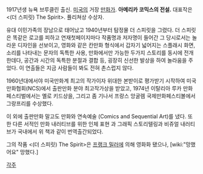 1917년생 뉴욕 브루클린 출신. [[미국]]의 거장 [[만화가]]. '''아메리카 코믹스의 전설.''' 대표작은 <(더 스피릿) The Spirit>. 퓰리쳐상 수상자.

유대 이민가족의 장남으로 태어났고 1940년부터 탐정물 더 스피릿을 그렸다. 더 스피릿은 똑같은 로고를 피하고 연재첫페이지마다 작품명과 저자명이 들어간 그 당시로서는 놀라운 디자인을 선보이고, 영화와 같은 칸만화 형식에서 갑자기 넓어지는 스플래시 화면, 소리를 나타내는 문자의 독특한 사용, 만화에서만 가능한 두가지 스토리를 동시에 전개한데다, 공간과 시간의 독특한 분절과 결합 등, 굉장히 신선한 발상을 하여 놀라움을 주었다. 이 연출들은 지금 사람들이 봐도 전혀 촌스럽지 않다.

1960년대에서야 미국만화계 최고의 작가이자 위대한 본받이로 평가받기 시작하여 미국만화협회(NCS)에서 출판만화 분야 최고작가상을 받았고, 1974년 이탈리아 루카 만화페스티벌에서는 옐로 키드상을, 그리고 좀 기나서 프랑스 앙굴렘 국제만화페스티볼에서 그랑프리를 수상했다. 

이 외에 출판만화 말고도 만화와 연속예술 (Comics and Sequential Art)를 냈다.
또한 다른 서적인 만화 내러티브를 위한 인체 표현 과 그래픽 스토리텔링과 비쥬얼 내러티브가 국내에서 위 책과 같이 번역출간되었다.


그의 작품 <(더 스피릿) The Spirit>은 [[프랭크 밀러]]에 의해 영화화 됐으나, [wiki:"망했어요" 망했다.]

[[각주]]
